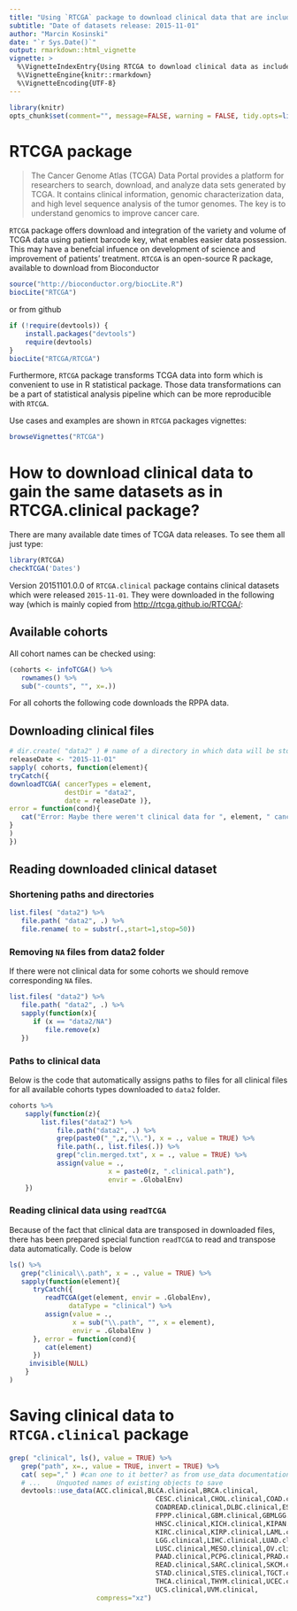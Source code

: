 ```yaml
---
title: "Using `RTCGA` package to download clinical data that are included in `RTCGA.clinical` package"
subtitle: "Date of datasets release: 2015-11-01"
author: "Marcin Kosinski"
date: "`r Sys.Date()`"
output: rmarkdown::html_vignette
vignette: >
  %\VignetteIndexEntry{Using RTCGA to download clinical data as included in RTCGA.clinical}
  %\VignetteEngine{knitr::rmarkdown}
  %\VignetteEncoding{UTF-8}
---
```


```r
library(knitr)
opts_chunk$set(comment="", message=FALSE, warning = FALSE, tidy.opts=list(keep.blank.line=TRUE, width.cutoff=150), options(width=150), eval = FALSE)
```

# RTCGA package

> The Cancer Genome Atlas (TCGA) Data Portal provides a platform for researchers to search, download, and analyze data sets generated by TCGA. It contains clinical information, genomic characterization data, and high level sequence analysis of the tumor genomes. The key is to understand genomics to improve cancer care.

`RTCGA` package offers download and integration of the variety and volume of TCGA data using patient barcode key, what enables easier data possession. This may have a benefcial infuence on  development of science and improvement of patients' treatment. `RTCGA` is an open-source R package, available to download from Bioconductor 

```r
source("http://bioconductor.org/biocLite.R")
biocLite("RTCGA")
```

or from github
```r
if (!require(devtools)) {
    install.packages("devtools")
    require(devtools)
}
biocLite("RTCGA/RTCGA")
```

Furthermore, `RTCGA` package transforms TCGA data into form which is convenient to use in R statistical package. Those data transformations can be a part of statistical analysis pipeline which can be more reproducible with `RTCGA`.

Use cases and examples are shown in `RTCGA` packages vignettes:
```r
browseVignettes("RTCGA")
```

# How to download clinical data to gain the same datasets as in RTCGA.clinical package?

There are many available date times of TCGA data releases. To see them all just type:
```r
library(RTCGA)
checkTCGA('Dates')
```

Version 20151101.0.0 of `RTCGA.clinical` package contains clinical datasets which were released `2015-11-01`. They were downloaded in the following way (which is mainly copied from [http://rtcga.github.io/RTCGA/](http://rtcga.github.io/RTCGA/):

## Available cohorts

All cohort names can be checked using:
```r
(cohorts <- infoTCGA() %>% 
   rownames() %>% 
   sub("-counts", "", x=.))
```

For all cohorts the following code downloads the RPPA data.

## Downloading clinical files
```r
# dir.create( "data2" ) # name of a directory in which data will be stored
releaseDate <- "2015-11-01"
sapply( cohorts, function(element){
tryCatch({
downloadTCGA( cancerTypes = element, 
              destDir = "data2", 
              date = releaseDate )},
error = function(cond){
   cat("Error: Maybe there weren't clinical data for ", element, " cancer.\n")
}
)
})
```

## Reading downloaded clinical dataset

### Shortening paths and directories 

```r
list.files( "data2") %>% 
   file.path( "data2", .) %>%
   file.rename( to = substr(.,start=1,stop=50))
```


### Removing `NA` files from data2 folder

If there were not clinical data for some cohorts we should remove corresponding `NA` files.

```r
list.files( "data2") %>%
   file.path( "data2", .) %>%
   sapply(function(x){
      if (x == "data2/NA")
         file.remove(x)      
   })
```

### Paths to clinical data

Below is the code that automatically assigns paths to files for all clinical files for all available cohorts types downloaded to `data2` folder.

```r
cohorts %>%
	sapply(function(z){
		list.files("data2") %>%
			file.path("data2", .) %>%
			grep(paste0("_",z,"\\."), x = ., value = TRUE) %>%
			file.path(., list.files(.)) %>%
			grep("clin.merged.txt", x = ., value = TRUE) %>%
			assign(value = .,
						 x = paste0(z, ".clinical.path"),
						 envir = .GlobalEnv)
	})
```

### Reading clinical data using `readTCGA`

Because of the fact that clinical data are transposed in downloaded files, there has been prepared special function `readTCGA` to read and transpose data automatically. Code is below

```r
ls() %>%
   grep("clinical\\.path", x = ., value = TRUE) %>% 
   sapply(function(element){
      tryCatch({
         readTCGA(get(element, envir = .GlobalEnv),
               dataType = "clinical") %>%
         assign(value = .,
                x = sub("\\.path", "", x = element),
                envir = .GlobalEnv )
      }, error = function(cond){
         cat(element)
      }) 
     invisible(NULL)
    }    
)
```

# Saving clinical data to `RTCGA.clinical` package


```r
grep( "clinical", ls(), value = TRUE) %>%
   grep("path", x=., value = TRUE, invert = TRUE) %>%
   cat( sep="," ) #can one to it better? as from use_data documentation:
   # ...	Unquoted names of existing objects to save
   devtools::use_data(ACC.clinical,BLCA.clinical,BRCA.clinical,
   									 CESC.clinical,CHOL.clinical,COAD.clinical,
   									 COADREAD.clinical,DLBC.clinical,ESCA.clinical,
   									 FPPP.clinical,GBM.clinical,GBMLGG.clinical,
   									 HNSC.clinical,KICH.clinical,KIPAN.clinical,
   									 KIRC.clinical,KIRP.clinical,LAML.clinical,
   									 LGG.clinical,LIHC.clinical,LUAD.clinical,
   									 LUSC.clinical,MESO.clinical,OV.clinical,
   									 PAAD.clinical,PCPG.clinical,PRAD.clinical,
   									 READ.clinical,SARC.clinical,SKCM.clinical,
   									 STAD.clinical,STES.clinical,TGCT.clinical,
   									 THCA.clinical,THYM.clinical,UCEC.clinical,
   									 UCS.clinical,UVM.clinical,
                      compress="xz")
```
